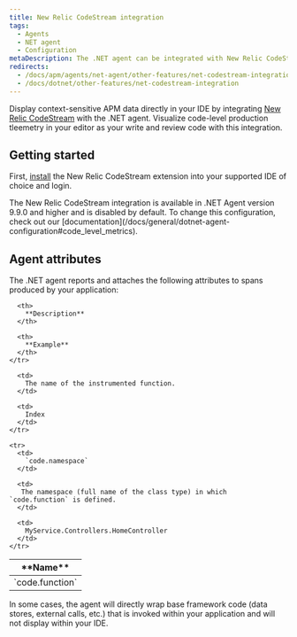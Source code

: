 ```yaml
---
title: New Relic CodeStream integration
tags:
  - Agents
  - NET agent
  - Configuration
metaDescription: The .NET agent can be integrated with New Relic CodeStream to provide code level metrics.
redirects:
  - /docs/apm/agents/net-agent/other-features/net-codestream-integration
  - /docs/dotnet/other-features/net-codestream-integration
---
```


Display context-sensitive APM data directly in your IDE by integrating [New Relic CodeStream](/docs/codestream/how-use-codestream/performance-monitoring#code-level) with the .NET agent. Visualize code-level production tleemetry in your editor as your write and review code with this integration.

## Getting started

First, [install](/docs/codestream/start-here/install-codestream) the New Relic CodeStream extension into your supported IDE of choice and login.

<Callout variant="important">
      The New Relic CodeStream integration is available in .NET Agent version 9.9.0 and higher and is disabled by default. To change this configuration, check out our [documentation](/docs/general/dotnet-agent-configuration#code_level_metrics).
</Callout>

## Agent attributes

The .NET agent reports and attaches the following attributes to spans produced by your application:

<table>
  <thead>
    <tr>
      <th>
        **Name**
      </th>

      <th>
        **Description**
      </th>

      <th>
        **Example**
      </th>
    </tr>
  </thead>

  <tbody>
    <tr>
      <td>
        `code.function`
      </td>

      <td>
        The name of the instrumented function.
      </td>

      <td>
        Index
      </td>
    </tr>

    <tr>
      <td>
        `code.namespace`
      </td>

      <td>
       The namespace (full name of the class type) in which `code.function` is defined.
      </td>

      <td>
        MyService.Controllers.HomeController
      </td>
    </tr>
  </tbody>
</table>

<Callout variant="important">
  In some cases, the agent will directly wrap base framework code (data stores, external calls, etc.) that is invoked within your application and will not display within your IDE.
</Callout>
